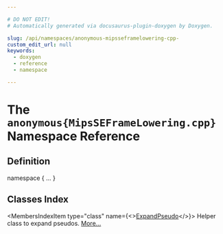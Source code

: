 ```yaml
---

# DO NOT EDIT!
# Automatically generated via docusaurus-plugin-doxygen by Doxygen.

slug: /api/namespaces/anonymous-mipsseframelowering-cpp-
custom_edit_url: null
keywords:
  - doxygen
  - reference
  - namespace

---
```





# The `anonymous{MipsSEFrameLowering.cpp}` Namespace Reference

<DoxygenPage pluginConfig={pluginConfig}>



## Definition

<CodeBlock>namespace &#123; ... &#125;</CodeBlock>

## Classes Index

<MembersIndex>

<MembersIndexItem
  type="class"
  name={<><a href="/docs/api/classes/anonymous-namespace-mipsseframelowering-cpp-/expandpseudo">ExpandPseudo</a></>}>
Helper class to expand pseudos. <a href="/docs/api/classes/anonymous-namespace-mipsseframelowering-cpp-/expandpseudo/#details">More...</a>
</MembersIndexItem>

</MembersIndex>


</DoxygenPage>
